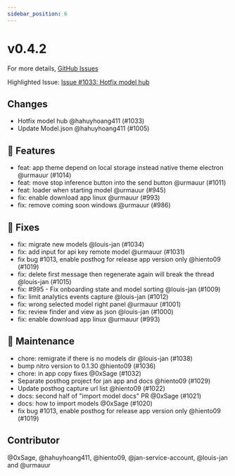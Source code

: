 ```yaml
---
sidebar_position: 6
---
```

# v0.4.2

For more details, [GitHub Issues](https://github.com/janhq/jan/releases/tag/v0.4.2)

Highlighted Issue:  [Issue #1033: Hotfix model hub](https://github.com/janhq/jan/pull/1033)

## Changes

- Hotfix model hub @hahuyhoang411 (#1033)
- Update Model.json @hahuyhoang411 (#1005)

## 🚀 Features

- feat: app theme depend on local storage instead native theme electron @urmauur (#1014)
- feat: move stop inference button into the send button @urmauur (#1011)
- feat: loader when starting model @urmauur (#945)
- fix: enable download app linux @urmauur (#993)
- fix: remove coming soon windows @urmauur (#986)

## 🐛 Fixes

- fix: migrate new models @louis-jan (#1034)
- fix: add input for api key remote model @urmauur (#1031)
- fix bug #1013, enable posthog for release app version only @hiento09 (#1019)
- fix: delete first message then regenerate again will break the thread @louis-jan (#1015)
- fix: #995 - Fix onboarding state and model sorting @louis-jan (#1009)
- fix: limit analytics events capture @louis-jan (#1012)
- fix: wrong selected model right panel @urmauur (#1001)
- fix: review finder and view as json @louis-jan (#1000)
- fix: enable download app linux @urmauur (#993)

## 🧰 Maintenance

- chore: remigrate if there is no models dir @louis-jan (#1038)
- bump nitro version to 0.1.30 @hiento09 (#1036)
- chore: in app copy fixes @0xSage (#1032)
- Separate posthog project for jan app and docs @hiento09 (#1029)
- Update posthog capture url list @hiento09 (#1022)
- docs: second half of "import model docs" PR @0xSage (#1021)
- docs: how to import models @0xSage (#1020)
- fix bug #1013, enable posthog for release app version only @hiento09 (#1019)

## Contributor

@0xSage, @hahuyhoang411, @hiento09, @jan-service-account, @louis-jan and @urmauur

